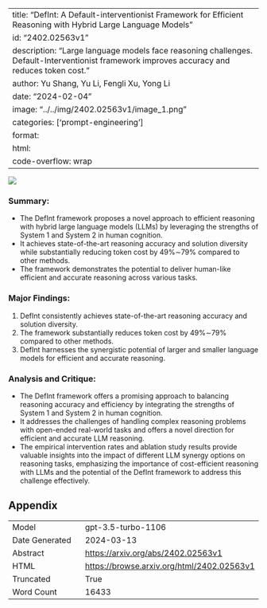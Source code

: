 
---
title: "DefInt: A Default-interventionist Framework for Efficient Reasoning with Hybrid Large Language Models"
id: "2402.02563v1"
description: "Large language models face reasoning challenges. Default-Interventionist framework improves accuracy and reduces token cost."
author: Yu Shang, Yu Li, Fengli Xu, Yong Li
date: "2024-02-04"
image: "../../img/2402.02563v1/image_1.png"
categories: ['prompt-engineering']
format:
  html:
    code-overflow: wrap
---

![](../../img/2402.02563v1/image_1.png)

### Summary:
- The DefInt framework proposes a novel approach to efficient reasoning with hybrid large language models (LLMs) by leveraging the strengths of System 1 and System 2 in human cognition.
- It achieves state-of-the-art reasoning accuracy and solution diversity while substantially reducing token cost by 49%∼79% compared to other methods.
- The framework demonstrates the potential to deliver human-like efficient and accurate reasoning across various tasks.

### Major Findings:
1. DefInt consistently achieves state-of-the-art reasoning accuracy and solution diversity.
2. The framework substantially reduces token cost by 49%∼79% compared to other methods.
3. DefInt harnesses the synergistic potential of larger and smaller language models for efficient and accurate reasoning.

### Analysis and Critique:
- The DefInt framework offers a promising approach to balancing reasoning accuracy and efficiency by integrating the strengths of System 1 and System 2 in human cognition.
- It addresses the challenges of handling complex reasoning problems with open-ended real-world tasks and offers a novel direction for efficient and accurate LLM reasoning.
- The empirical intervention rates and ablation study results provide valuable insights into the impact of different LLM synergy options on reasoning tasks, emphasizing the importance of cost-efficient reasoning with LLMs and the potential of the DefInt framework to address this challenge effectively.

## Appendix

|          |          |
|----------|----------|
| Model     | gpt-3.5-turbo-1106       |
| Date Generated     | 2024-03-13       |
| Abstract | [https://arxiv.org/abs/2402.02563v1](https://arxiv.org/abs/2402.02563v1)        |
| HTML     | [https://browse.arxiv.org/html/2402.02563v1](https://browse.arxiv.org/html/2402.02563v1)       |
| Truncated       | True       |
| Word Count       | 16433       |